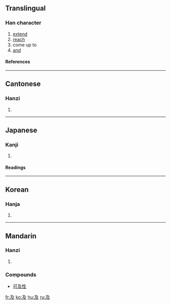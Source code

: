 ==Translingual==
===Han character===
{{Han char|rad=又|as=02|sn=4|four=1724<sub>7</sub>|canj=弓竹水 (NHE)}}
# [[extend]]
# [[reach]]
# come up to
# [[and]]
====References====
{{Han ref|kx=0165.030|dkj=03118|dj=0374.170|hdz=10035.010|uh=53CA|ud=21450|bh=A4CE|bd=42190}}
----
==Cantonese==
===Hanzi===
{{yue-hanzi|jyut=|y=kap6}}
# {{defn|Cantonese}}
----
==Japanese==
===Kanji===
{{ja-kanji|grade=|rs=又02}}
# {{defn|Japanese}} 
====Readings====
{{ja-readings|on=[[きゅう]] (kyū)|kun=[[およぶ]] (oyobu), [[および]] (oyobi), [[およぼす]] (oyobosu)}}
----
==Korean==
===Hanja===
{{ko-hanja|hangeul=급|rv=geup|mr=kŭp}}
# {{defn|Korean}}
----
==Mandarin==

===Hanzi===
{{cmn-hanzi|pin=[[fān]] (fan1), [[fǎn]] (fan3), [[jí]] (ji2)|wg=fan<sup>1</sup>, fan<sup>3</sup>, chi<sup>2</sup>}}

# {{defn|Mandarin}}

===Compounds===
*[[可及性]]

[[fr:及]]
[[ko:及]]
[[hu:及]]
[[ru:及]]